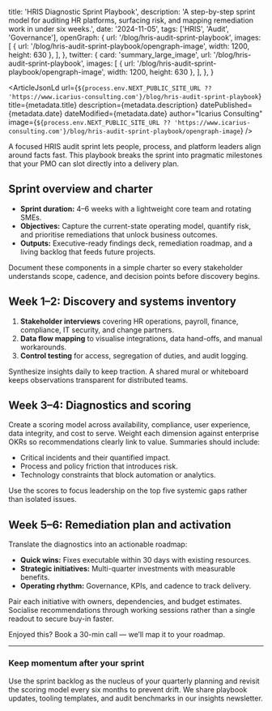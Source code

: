   title: 'HRIS Diagnostic Sprint Playbook',
  description:
    'A step-by-step sprint model for auditing HR platforms, surfacing risk, and mapping remediation work in under six weeks.',
  date: '2024-11-05',
  tags: ['HRIS', 'Audit', 'Governance'],
  openGraph: {
    url: '/blog/hris-audit-sprint-playbook',
    images: [
      { url: '/blog/hris-audit-sprint-playbook/opengraph-image', width: 1200, height: 630 },
    ],
  },
  twitter: {
    card: 'summary_large_image',
    url: '/blog/hris-audit-sprint-playbook',
    images: [
      { url: '/blog/hris-audit-sprint-playbook/opengraph-image', width: 1200, height: 630 },
    ],
  },
}


<ArticleJsonLd
  url={`${process.env.NEXT_PUBLIC_SITE_URL ?? 'https://www.icarius-consulting.com'}/blog/hris-audit-sprint-playbook`}
  title={metadata.title}
  description={metadata.description}
  datePublished={metadata.date}
  dateModified={metadata.date}
  author="Icarius Consulting"
  image={`${process.env.NEXT_PUBLIC_SITE_URL ?? 'https://www.icarius-consulting.com'}/blog/hris-audit-sprint-playbook/opengraph-image`}
/>

<PageHeader
  title={metadata.title}
  href="/blog"
  className="not-prose mb-10"
  headingClassName="text-4xl font-semibold tracking-tight text-white"
  contentClassName="space-y-3"
/>

A focused HRIS audit sprint lets people, process, and platform leaders align around facts fast. This playbook breaks the sprint into pragmatic milestones that your PMO can slot directly into a delivery plan.

## Sprint overview and charter

- **Sprint duration:** 4–6 weeks with a lightweight core team and rotating SMEs.
- **Objectives:** Capture the current-state operating model, quantify risk, and prioritise remediations that unlock business outcomes.
- **Outputs:** Executive-ready findings deck, remediation roadmap, and a living backlog that feeds future projects.

Document these components in a simple charter so every stakeholder understands scope, cadence, and decision points before discovery begins.

## Week 1–2: Discovery and systems inventory

1. **Stakeholder interviews** covering HR operations, payroll, finance, compliance, IT security, and change partners.
2. **Data flow mapping** to visualise integrations, data hand-offs, and manual workarounds.
3. **Control testing** for access, segregation of duties, and audit logging.

<InlineROI className="my-10" />

Synthesize insights daily to keep traction. A shared mural or whiteboard keeps observations transparent for distributed teams.

## Week 3–4: Diagnostics and scoring

Create a scoring model across availability, compliance, user experience, data integrity, and cost to serve. Weight each dimension against enterprise OKRs so recommendations clearly link to value. Summaries should include:

- Critical incidents and their quantified impact.
- Process and policy friction that introduces risk.
- Technology constraints that block automation or analytics.

Use the scores to focus leadership on the top five systemic gaps rather than isolated issues.

## Week 5–6: Remediation plan and activation

Translate the diagnostics into an actionable roadmap:

- **Quick wins:** Fixes executable within 30 days with existing resources.
- **Strategic initiatives:** Multi-quarter investments with measurable benefits.
- **Operating rhythm:** Governance, KPIs, and cadence to track delivery.

Pair each initiative with owners, dependencies, and budget estimates. Socialise recommendations through working sessions rather than a single readout to secure buy-in faster.

Enjoyed this? Book a 30-min call — we’ll map it to your roadmap.

<BlogCTA className="mt-12" />

---

### Keep momentum after your sprint

Use the sprint backlog as the nucleus of your quarterly planning and revisit the scoring model every six months to prevent drift. We share playbook updates, tooling templates, and audit benchmarks in our insights newsletter.

<NewsletterForm className="mt-6" />
